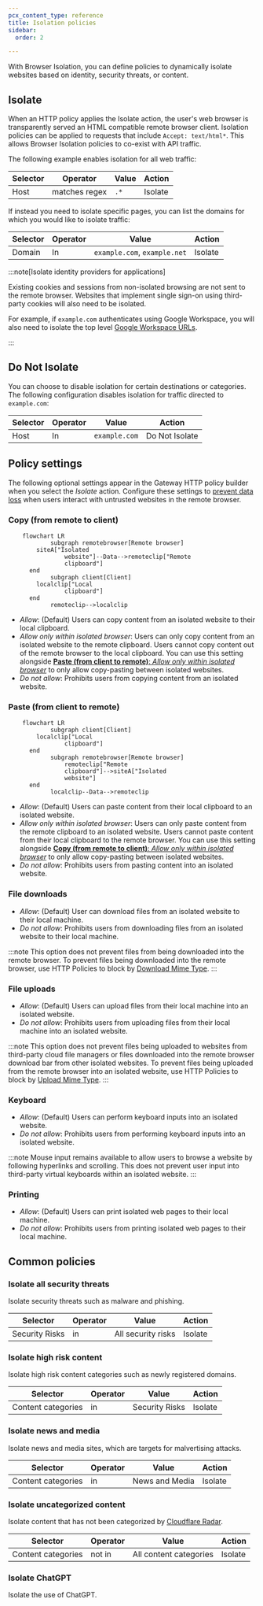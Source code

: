```yaml
---
pcx_content_type: reference
title: Isolation policies
sidebar:
  order: 2

---
```



With Browser Isolation, you can define policies to dynamically isolate websites based on identity, security threats, or content.

## Isolate

When an HTTP policy applies the Isolate action, the user's web browser is transparently served an HTML compatible remote browser client. Isolation policies can be applied to requests that include `Accept: text/html*`. This allows Browser Isolation policies to co-exist with API traffic.

The following example enables isolation for all web traffic:

| Selector | Operator      | Value | Action  |
| -------- | ------------- | ----- | ------- |
| Host     | matches regex | `.*`  | Isolate |

If instead you need to isolate specific pages, you can list the domains for which you would like to isolate traffic:

| Selector | Operator | Value                        | Action  |
| -------- | -------- | ---------------------------- | ------- |
| Domain   | In       | `example.com`, `example.net` | Isolate |

:::note[Isolate identity providers for applications]


Existing cookies and sessions from non-isolated browsing are not sent to the remote browser. Websites that implement single sign-on using third-party cookies will also need to be isolated.

For example, if `example.com` authenticates using Google Workspace, you will also need to isolate the top level [Google Workspace URLs](https://support.google.com/a/answer/9012184).


:::

## Do Not Isolate

You can choose to disable isolation for certain destinations or categories. The following configuration disables isolation for traffic directed to `example.com`:

| Selector | Operator | Value         | Action         |
| -------- | -------- | ------------- | -------------- |
| Host     | In       | `example.com` | Do Not Isolate |

## Policy settings

The following optional settings appear in the Gateway HTTP policy builder when you select the _Isolate_ action. Configure these settings to [prevent data loss](https://blog.cloudflare.com/data-protection-browser/) when users interact with untrusted websites in the remote browser.

### Copy (from remote to client)

```mermaid
    flowchart LR
			subgraph remotebrowser[Remote browser]
        siteA["Isolated
				website"]--Data-->remoteclip["Remote
				clipboard"]
      end
			subgraph client[Client]
        localclip["Local
				clipboard"]
      end
			remoteclip-->localclip
```

- _Allow_: (Default) Users can copy content from an isolated website to their local clipboard.
- _Allow only within isolated browser_: Users can only copy content from an isolated website to the remote clipboard. Users cannot copy content out of the remote browser to the local clipboard. You can use this setting alongside [**Paste (from client to remote)**: _Allow only within isolated browser_](/cloudflare-one/policies/browser-isolation/isolation-policies/#paste-from-client-to-remote) to only allow copy-pasting between isolated websites.
- _Do not allow_: Prohibits users from copying content from an isolated website.

### Paste (from client to remote)

```mermaid
    flowchart LR
			subgraph client[Client]
        localclip["Local
				clipboard"]
      end
			subgraph remotebrowser[Remote browser]
				remoteclip["Remote
				clipboard"]-->siteA["Isolated
				website"]
      end
			localclip--Data-->remoteclip
```

- _Allow_: (Default) Users can paste content from their local clipboard to an isolated website.
- _Allow only within isolated browser_: Users can only paste content from the remote clipboard to an isolated website. Users cannot paste content from their local clipboard to the remote browser. You can use this setting alongside [**Copy (from remote to client)**: _Allow only within isolated browser_](/cloudflare-one/policies/browser-isolation/isolation-policies/#copy-from-remote-to-client) to only allow copy-pasting between isolated websites.
- _Do not allow_: Prohibits users from pasting content into an isolated website.

### File downloads

- _Allow_: (Default) User can download files from an isolated website to their local machine.
- _Do not allow_: Prohibits users from downloading files from an isolated website to their local machine.

:::note
This option does not prevent files from being downloaded into the remote browser. To prevent files being downloaded into the remote browser, use HTTP Policies to block by [Download Mime Type](/cloudflare-one/policies/gateway/http-policies/#download-and-upload-mime-type).
:::

### File uploads

- _Allow_: (Default) Users can upload files from their local machine into an isolated website.
- _Do not allow_: Prohibits users from uploading files from their local machine into an isolated website.

:::note
This option does not prevent files being uploaded to websites from third-party cloud file managers or files downloaded into the remote browser download bar from other isolated websites. To prevent files being uploaded from the remote browser into an isolated website, use HTTP Policies to block by [Upload Mime Type](/cloudflare-one/policies/gateway/http-policies/#download-and-upload-mime-type).
:::

### Keyboard

- _Allow_: (Default) Users can perform keyboard inputs into an isolated website.
- _Do not allow_: Prohibits users from performing keyboard inputs into an isolated website.

:::note
Mouse input remains available to allow users to browse a website by following hyperlinks and scrolling. This does not prevent user input into third-party virtual keyboards within an isolated website.
:::

### Printing

- _Allow_: (Default) Users can print isolated web pages to their local machine.
- _Do not allow_: Prohibits users from printing isolated web pages to their local machine.

## Common policies

### Isolate all security threats

Isolate security threats such as malware and phishing.

| Selector       | Operator | Value              | Action  |
| -------------- | -------- | ------------------ | ------- |
| Security Risks | in       | All security risks | Isolate |

### Isolate high risk content

Isolate high risk content categories such as newly registered domains.

| Selector           | Operator | Value          | Action  |
| ------------------ | -------- | -------------- | ------- |
| Content categories | in       | Security Risks | Isolate |

### Isolate news and media

Isolate news and media sites, which are targets for malvertising attacks.

| Selector           | Operator | Value          | Action  |
| ------------------ | -------- | -------------- | ------- |
| Content categories | in       | News and Media | Isolate |

### Isolate uncategorized content

Isolate content that has not been categorized by [Cloudflare Radar](/radar/).

| Selector           | Operator | Value                  | Action  |
| ------------------ | -------- | ---------------------- | ------- |
| Content categories | not in   | All content categories | Isolate |

### Isolate ChatGPT

Isolate the use of ChatGPT.

<Render file="gateway/policies/isolate-chatgpt" />
